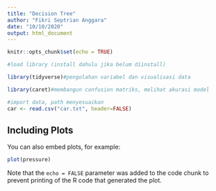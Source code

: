 ```yaml
---
title: "Decision Tree"
author: "Fikri Septrian Anggara"
date: "10/10/2020"
output: html_document
---
```


```r
knitr::opts_chunk$set(echo = TRUE)
```


```r
#load library (install dahulu jika belum diinstall)

library(tidyverse)#pengolahan variabel dan visualisasi data

library(caret)#membangun confusion matriks, melihat akurasi model

#import data, path menyesuaikan
car <- read.csv("car.txt", header=FALSE)
```

## Including Plots

You can also embed plots, for example:

```r
plot(pressure)
```

Note that the `echo = FALSE` parameter was added to the code chunk to prevent printing of the R code that generated the plot.
